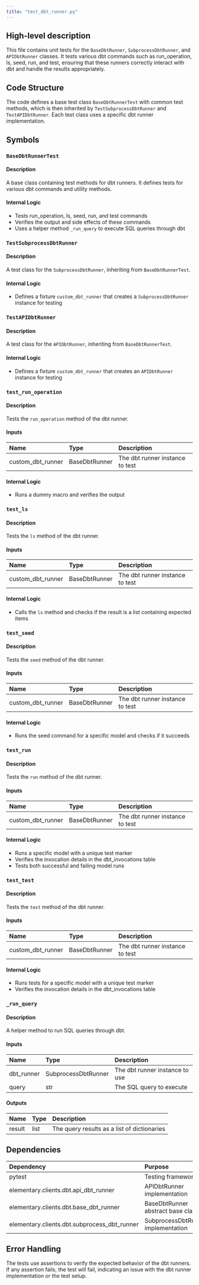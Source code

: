 ```yaml
---
title: "test_dbt_runner.py"
---
```


## High-level description
This file contains unit tests for the `BaseDbtRunner`, `SubprocessDbtRunner`, and `APIDbtRunner` classes. It tests various dbt commands such as run_operation, ls, seed, run, and test, ensuring that these runners correctly interact with dbt and handle the results appropriately.

## Code Structure
The code defines a base test class `BaseDbtRunnerTest` with common test methods, which is then inherited by `TestSubprocessDbtRunner` and `TestAPIDbtRunner`. Each test class uses a specific dbt runner implementation.

## Symbols

### `BaseDbtRunnerTest`
#### Description
A base class containing test methods for dbt runners. It defines tests for various dbt commands and utility methods.

#### Internal Logic
- Tests run_operation, ls, seed, run, and test commands
- Verifies the output and side effects of these commands
- Uses a helper method `_run_query` to execute SQL queries through dbt

### `TestSubprocessDbtRunner`
#### Description
A test class for the `SubprocessDbtRunner`, inheriting from `BaseDbtRunnerTest`.

#### Internal Logic
- Defines a fixture `custom_dbt_runner` that creates a `SubprocessDbtRunner` instance for testing

### `TestAPIDbtRunner`
#### Description
A test class for the `APIDbtRunner`, inheriting from `BaseDbtRunnerTest`.

#### Internal Logic
- Defines a fixture `custom_dbt_runner` that creates an `APIDbtRunner` instance for testing

### `test_run_operation`
#### Description
Tests the `run_operation` method of the dbt runner.

#### Inputs
| Name | Type | Description |
|:-----|:-----|:------------|
| custom_dbt_runner | BaseDbtRunner | The dbt runner instance to test |

#### Internal Logic
- Runs a dummy macro and verifies the output

### `test_ls`
#### Description
Tests the `ls` method of the dbt runner.

#### Inputs
| Name | Type | Description |
|:-----|:-----|:------------|
| custom_dbt_runner | BaseDbtRunner | The dbt runner instance to test |

#### Internal Logic
- Calls the `ls` method and checks if the result is a list containing expected items

### `test_seed`
#### Description
Tests the `seed` method of the dbt runner.

#### Inputs
| Name | Type | Description |
|:-----|:-----|:------------|
| custom_dbt_runner | BaseDbtRunner | The dbt runner instance to test |

#### Internal Logic
- Runs the seed command for a specific model and checks if it succeeds

### `test_run`
#### Description
Tests the `run` method of the dbt runner.

#### Inputs
| Name | Type | Description |
|:-----|:-----|:------------|
| custom_dbt_runner | BaseDbtRunner | The dbt runner instance to test |

#### Internal Logic
- Runs a specific model with a unique test marker
- Verifies the invocation details in the dbt_invocations table
- Tests both successful and failing model runs

### `test_test`
#### Description
Tests the `test` method of the dbt runner.

#### Inputs
| Name | Type | Description |
|:-----|:-----|:------------|
| custom_dbt_runner | BaseDbtRunner | The dbt runner instance to test |

#### Internal Logic
- Runs tests for a specific model with a unique test marker
- Verifies the invocation details in the dbt_invocations table

### `_run_query`
#### Description
A helper method to run SQL queries through dbt.

#### Inputs
| Name | Type | Description |
|:-----|:-----|:------------|
| dbt_runner | SubprocessDbtRunner | The dbt runner instance to use |
| query | str | The SQL query to execute |

#### Outputs
| Name | Type | Description |
|:-----|:-----|:------------|
| result | list | The query results as a list of dictionaries |

## Dependencies
| Dependency | Purpose |
|:-----------|:--------|
| pytest | Testing framework |
| elementary.clients.dbt.api_dbt_runner | APIDbtRunner implementation |
| elementary.clients.dbt.base_dbt_runner | BaseDbtRunner abstract base class |
| elementary.clients.dbt.subprocess_dbt_runner | SubprocessDbtRunner implementation |

## Error Handling
The tests use assertions to verify the expected behavior of the dbt runners. If any assertion fails, the test will fail, indicating an issue with the dbt runner implementation or the test setup.
